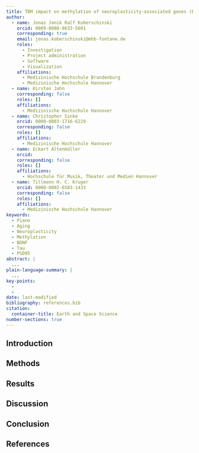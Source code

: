 ```yaml
---
title: TBM impact on methylation of neuroplasticity-associated genes (BDNF, Tau, PSD95)
author:
  - name: Jonas Janik Ralf Koberschinski
    orcid: 0009-0008-9633-5601
    corresponding: true
    email: jonas.koberschinski@mhb-fontane.de
    roles:
      - Investigation
      - Project administration
      - Software
      - Visualization
    affiliations:
      - Medizinische Hochschule Brandenburg
      - Medizinische Hochschule Hannover
  - name: Kirsten Jahn
    corresponding: false
    roles: []
    affiliations:
      - Medizinische Hochschule Hannover
  - name: Christopher Sinke
    orcid: 0000-0003-1716-6229
    corresponding: false
    roles: []
    affiliations:
      - Medizinische Hochschule Hannover
  - name: Eckart Altenmüller
    orcid: 
    corresponding: false
    roles: []
    affiliations:
      - Hochschule für Musik, Theater und Medien Hannover
  - name: Tillmann H. C. Kruger
    orcid: 0000-0002-6583-1433
    corresponding: false
    roles: []
    affiliations:
      - Medizinische Hochschule Hannover
keywords:
  - Piano
  - Aging
  - Neuroplasticity
  - Methylation
  - BDNF
  - Tau
  - PSD95
abstract: |
  ...
plain-language-summary: |
  ...
key-points:
  - 
  - 
date: last-modified
bibliography: references.bib
citation:
  container-title: Earth and Space Science
number-sections: true
---
```


## Introduction

## Methods {#sec-data-methods}

## Results

## Discussion

## Conclusion

## References {.unnumbered}

::: {#refs}
:::
